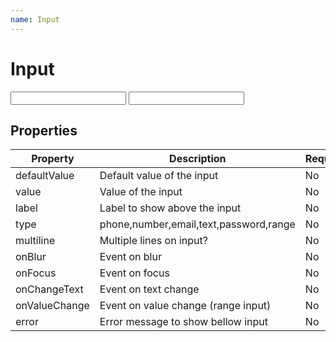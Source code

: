 ```yaml
---
name: Input
---
```


# Input


<StylerProvider><div /></StylerProvider>

<Playground>
    <Input
        label="Example input"
        defaultValue="default value"
    />
</Playground>

<Playground>
    <Input
        type="password"
    />
</Playground>

## Properties


|Property |Description            |Required? |Type    |
|---------|-----------------------|----------|--------|
|defaultValue |Default value of the input |No |String |
|value |Value of the input |No |String |
|label |Label to show above the input |No |String |
|type |phone,number,email,text,password,range |No |String |
|multiline |Multiple lines on input? |No |Boolean |
|onBlur |Event on blur |No |Function |
|onFocus |Event on focus |No |Function |
|onChangeText |Event on text change |No |Function |
|onValueChange |Event on value change (range input) |No |Function |
|error |Error message to show bellow input |No |String |
